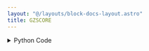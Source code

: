 ```yaml
---
layout: "@/layouts/block-docs-layout.astro"
title: GZSCORE
---
```



<PythonDocsDisplay docstring={docstring} />
<AppDisplay app={app} client:visible />

<details>
<summary>Python Code</summary>
```python
from flojoy import OrderedPair, flojoy, Matrix, Scalar
import numpy as np
from collections import namedtuple
from typing import Literal

import scipy.stats


@flojoy
def GZSCORE(
    default: OrderedPair | Matrix,
    axis: int = 0,
    ddof: int = 0,
    nan_policy: str = "propagate",
) -> OrderedPair | Matrix | Scalar:
    """The GZSCORE node is based on a numpy or scipy function.

    The description of that function is as follows:

        Compute the geometric standard score.

        Compute the geometric z score of each strictly positive value in the sample, relative to the geometric mean and standard deviation.

        Mathematically the geometric z score can be evaluated as::

            gzscore = log(a/gmu) / log(gsigma)

            where ``gmu`` (resp. ``gsigma``) is the geometric mean (resp. standard
            deviation).

    Parameters
    ----------
    a : array_like
        Sample data.
    axis : int or None, optional
        Axis along which to operate.
        Default is 0.
        If None, compute over the whole array 'a'.
    ddof : int, optional
        Degrees of freedom correction in the calculation of the standard deviation.
        Default is 0.
    nan_policy : {'propagate', 'raise', 'omit'}, optional
        Defines how to handle when input contains nan. 'propagate' returns nan,
        'raise' throws an error, 'omit' performs the calculations ignoring nan values.
        Default is 'propagate'.
        Note that when the value is 'omit', nans in the input also propagate to the output,
        but they do not affect the geometric z scores computed for the non-nan values.

    Returns
    -------
    DataContainer
        type 'ordered pair', 'scalar', or 'matrix'
    """

    result = scipy.stats.gzscore(
        a=default.y,
        axis=axis,
        ddof=ddof,
        nan_policy=nan_policy,
    )

    if isinstance(result, np.ndarray):
        result = OrderedPair(x=default.x, y=result)
    else:
        assert isinstance(
            result, np.number | float | int
        ), f"Expected np.number, float or int for result, got {type(result)}"
        result = Scalar(c=float(result))

    return result

```
[Find this Flojoy Block on GitHub](https://github.com/flojoy-ai/blocks/blob/main/blocks/SCIPY/STATS/GZSCORE/GZSCORE.py)
</details>


## Example
